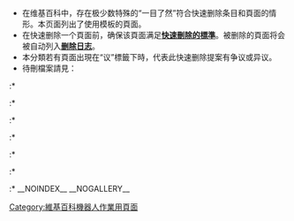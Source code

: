 {{NoteTA/MediaWiki}}
{{Deletion_debates}}
{{admin-backlog-categories}}
{{Wikipedia_category}}
{{adminbacklog|1}}
{{empty_category}}
{{shortcut|CAT:CSD|CAT:SD|CAT:SPEEDY}}

* 在维基百科中，存在极少数特殊的“一目了然”符合快速删除条目和頁面的情形。本页面列出了使用{{tlx|Delete}}模板的頁面。
* 在快速删除一个頁面前，确保该頁面满足'''[[Wikipedia:快速删除方针#準則|快速刪除的標準]]'''。被删除的頁面将会被自动列入'''[[Special:日志/delete|删除日志]]'''。
* 本分類若有頁面出現在“议”標籤下時，代表此快速删除提案有争议或异议。
* 待刪檔案請見：
:* {{clc|來源不明檔案|files}}
:* {{clc|可被替代的非自由版权文件|files}}
:* {{clc|明顯侵權檔案|files}}
:* {{clc|未知版权的档案|files}}
:* {{clc|没有合理使用依据的文件|files}}
:* {{clc|未被条目使用的合理使用档案|files}}
:* {{clc|用戶命名空間廢棄草稿|pages}}
__NOINDEX__ __NOGALLERY__

[[Category:維基百科機器人作業用頁面|Category:維基百科機器人作業用頁面]]